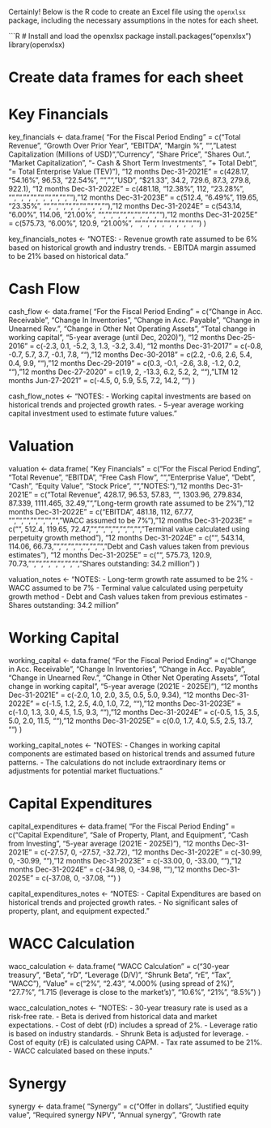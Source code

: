 Certainly! Below is the R code to create an Excel file using the `openxlsx` package, including the necessary assumptions in the notes for each sheet.

```R
# Install and load the openxlsx package
install.packages("openxlsx")
library(openxlsx)

# Create data frames for each sheet

# Key Financials
key_financials <- data.frame(
  "For the Fiscal Period Ending" = c("Total Revenue", "Growth Over Prior Year", "EBITDA", "Margin %", "", "Latest Capitalization (Millions of USD)", "Currency", "Share Price", "Shares Out.", "Market Capitalization", "- Cash & Short Term Investments", "+ Total Debt", "= Total Enterprise Value (TEV)"),
  "12 months Dec-31-2021E" = c(428.17, "54.16%", 96.53, "22.54%", "", "", "USD", "$21.33", 34.2, 729.6, 87.3, 279.8, 922.1),
  "12 months Dec-31-2022E" = c(481.18, "12.38%", 112, "23.28%", "", "", "", "", "", "", "", "", ""),
  "12 months Dec-31-2023E" = c(512.4, "6.49%", 119.65, "23.35%", "", "", "", "", "", "", "", "", ""),
  "12 months Dec-31-2024E" = c(543.14, "6.00%", 114.06, "21.00%", "", "", "", "", "", "", "", "", ""),
  "12 months Dec-31-2025E" = c(575.73, "6.00%", 120.9, "21.00%", "", "", "", "", "", "", "", "", "")
)

key_financials_notes <- "NOTES:
- Revenue growth rate assumed to be 6% based on historical growth and industry trends.
- EBITDA margin assumed to be 21% based on historical data."

# Cash Flow
cash_flow <- data.frame(
  "For the Fiscal Period Ending" = c("Change in Acc. Receivable", "Change In Inventories", "Change in Acc. Payable", "Change in Unearned Rev.", "Change in Other Net Operating Assets", "Total change in working capital", "5-year average (until Dec, 2020)"),
  "12 months Dec-25-2016" = c(-2.3, 0.1, -5.2, 3, 1.3, -3.2, 3.4),
  "12 months Dec-31-2017" = c(-0.8, -0.7, 5.7, 3.7, -0.1, 7.8, ""),
  "12 months Dec-30-2018" = c(2.2, -0.6, 2.6, 5.4, 0.4, 9.9, ""),
  "12 months Dec-29-2019" = c(0.3, -0.1, -2.6, 3.8, -1.2, 0.2, ""),
  "12 months Dec-27-2020" = c(1.9, 2, -13.3, 6.2, 5.2, 2, ""),
  "LTM 12 months Jun-27-2021" = c(-4.5, 0, 5.9, 5.5, 7.2, 14.2, "")
)

cash_flow_notes <- "NOTES:
- Working capital investments are based on historical trends and projected growth rates.
- 5-year average working capital investment used to estimate future values."

# Valuation
valuation <- data.frame(
  "Key Financials" = c("For the Fiscal Period Ending", "Total Revenue", "EBITDA", "Free Cash Flow", "", "Enterprise Value", "Debt", "Cash", "Equity Value", "Stock Price", "", "NOTES:"),
  "12 months Dec-31-2021E" = c("Total Revenue", 428.17, 96.53, 57.83, "", 1303.96, 279.834, 87.339, 1111.465, 32.49, "", "Long-term growth rate assumed to be 2%"),
  "12 months Dec-31-2022E" = c("EBITDA", 481.18, 112, 67.77, "", "", "", "", "", "", "", "WACC assumed to be 7%"),
  "12 months Dec-31-2023E" = c("", 512.4, 119.65, 72.47, "", "", "", "", "", "", "", "Terminal value calculated using perpetuity growth method"),
  "12 months Dec-31-2024E" = c("", 543.14, 114.06, 66.73, "", "", "", "", "", "", "", "Debt and Cash values taken from previous estimates"),
  "12 months Dec-31-2025E" = c("", 575.73, 120.9, 70.73, "", "", "", "", "", "", "", "Shares outstanding: 34.2 million")
)

valuation_notes <- "NOTES:
- Long-term growth rate assumed to be 2%
- WACC assumed to be 7%
- Terminal value calculated using perpetuity growth method
- Debt and Cash values taken from previous estimates
- Shares outstanding: 34.2 million"

# Working Capital
working_capital <- data.frame(
  "For the Fiscal Period Ending" = c("Change in Acc. Receivable", "Change In Inventories", "Change in Acc. Payable", "Change in Unearned Rev.", "Change in Other Net Operating Assets", "Total change in working capital", "5-year average (2021E - 2025E)"),
  "12 months Dec-31-2021E" = c(-2.0, 1.0, 2.0, 3.5, 0.5, 5.0, 9.34),
  "12 months Dec-31-2022E" = c(-1.5, 1.2, 2.5, 4.0, 1.0, 7.2, ""),
  "12 months Dec-31-2023E" = c(-1.0, 1.3, 3.0, 4.5, 1.5, 9.3, ""),
  "12 months Dec-31-2024E" = c(-0.5, 1.5, 3.5, 5.0, 2.0, 11.5, ""),
  "12 months Dec-31-2025E" = c(0.0, 1.7, 4.0, 5.5, 2.5, 13.7, "")
)

working_capital_notes <- "NOTES:
- Changes in working capital components are estimated based on historical trends and assumed future patterns.
- The calculations do not include extraordinary items or adjustments for potential market fluctuations."

# Capital Expenditures
capital_expenditures <- data.frame(
  "For the Fiscal Period Ending" = c("Capital Expenditure", "Sale of Property, Plant, and Equipment", "Cash from Investing", "5-year average (2021E - 2025E)"),
  "12 months Dec-31-2021E" = c(-27.57, 0, -27.57, -32.72),
  "12 months Dec-31-2022E" = c(-30.99, 0, -30.99, ""),
  "12 months Dec-31-2023E" = c(-33.00, 0, -33.00, ""),
  "12 months Dec-31-2024E" = c(-34.98, 0, -34.98, ""),
  "12 months Dec-31-2025E" = c(-37.08, 0, -37.08, "")
)

capital_expenditures_notes <- "NOTES:
- Capital Expenditures are based on historical trends and projected growth rates.
- No significant sales of property, plant, and equipment expected."

# WACC Calculation
wacc_calculation <- data.frame(
  "WACC Calculation" = c("30-year treasury", "Beta", "rD", "Leverage (D/V)", "Shrunk Beta", "rE", "Tax", "WACC"),
  "Value" = c("2%", "2.43", "4.000% (using spread of 2%)", "27.7%", "1.715 (leverage is close to the market's)", "10.6%", "21%", "8.5%")
)

wacc_calculation_notes <- "NOTES:
- 30-year treasury rate is used as a risk-free rate.
- Beta is derived from historical data and market expectations.
- Cost of debt (rD) includes a spread of 2%.
- Leverage ratio is based on industry standards.
- Shrunk Beta is adjusted for leverage.
- Cost of equity (rE) is calculated using CAPM.
- Tax rate assumed to be 21%.
- WACC calculated based on these inputs."

# Synergy
synergy <- data.frame(
  "Synergy" = c("Offer in dollars", "Justified equity value", "Required synergy NPV", "Annual synergy", "Growth rate